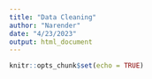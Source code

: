 ```yaml
---
title: "Data Cleaning"
author: "Narender"
date: "4/23/2023"
output: html_document
---
```


```r
knitr::opts_chunk$set(echo = TRUE)
```

